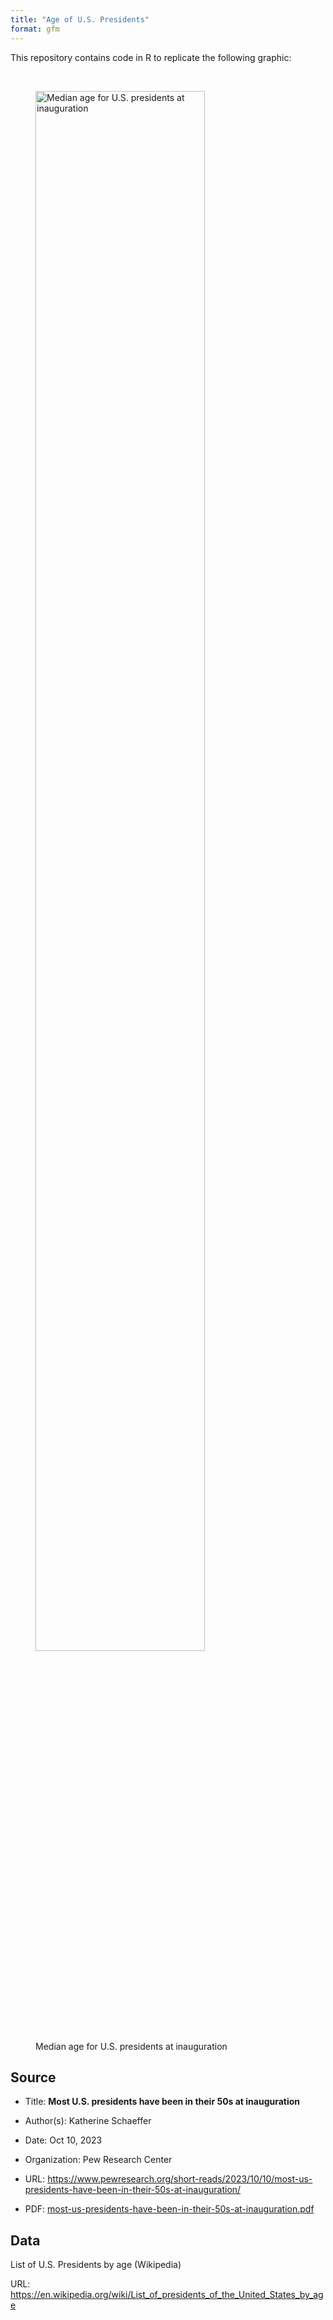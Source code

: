 ```yaml
---
title: "Age of U.S. Presidents"
format: gfm
---
```


This repository contains code in R to replicate the following graphic:

\

![Median age for U.S. presidents at inauguration](median-age-for-presidents-at-inauguration.png){width=80%}



## Source

- Title: __Most U.S. presidents have been in their 50s at inauguration__

- Author(s): Katherine Schaeffer 

- Date: Oct 10, 2023

- Organization: Pew Research Center

- URL: <https://www.pewresearch.org/short-reads/2023/10/10/most-us-presidents-have-been-in-their-50s-at-inauguration/>

- PDF: [most-us-presidents-have-been-in-their-50s-at-inauguration.pdf](most-us-presidents-have-been-in-their-50s-at-inauguration.pdf)



## Data

List of U.S. Presidents by age (Wikipedia)

URL: <https://en.wikipedia.org/wiki/List_of_presidents_of_the_United_States_by_age>

